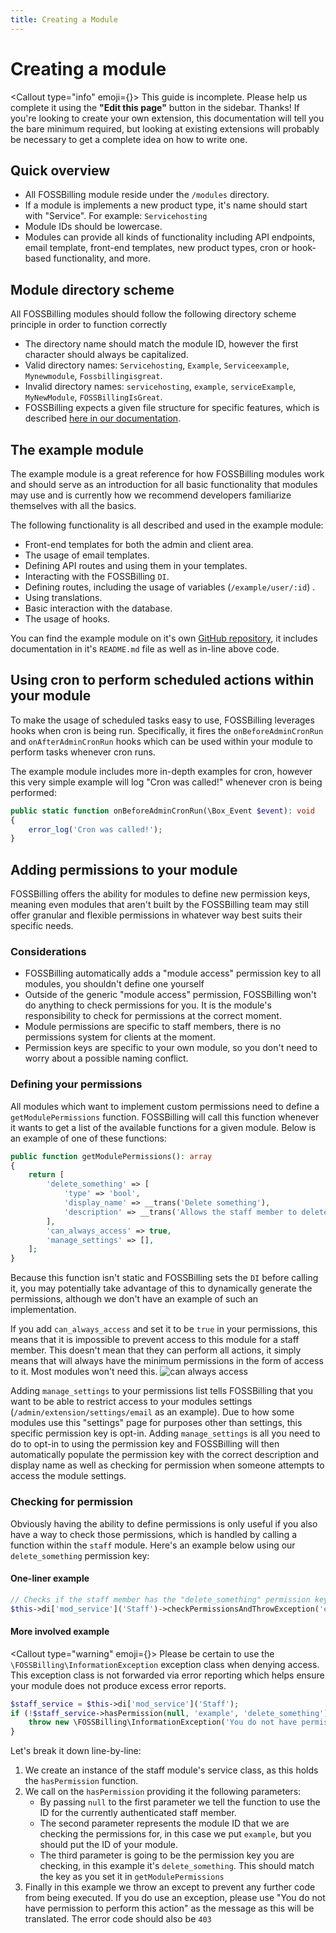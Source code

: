 ```yaml
---
title: Creating a Module
---
```



# Creating a module

<Callout type="info" emoji={<FontAwesomeIcon icon={faPersonDigging} />}>
    This guide is incomplete. Please help us complete it using the **"Edit this page"** button in the sidebar. Thanks!
    If you're looking to create your own extension, this documentation will tell you the bare minimum required, but looking at existing extensions will probably be necessary to get a complete idea on how to write one.
</Callout>

## Quick overview 

- All FOSSBilling module reside under the `/modules` directory.
- If a module is implements a new product type, it's name should start with "Service". For example: `Servicehosting`
- Module IDs should be lowercase.
- Modules can provide all kinds of functionality including API endpoints, email template, front-end templates, new product types, cron or hook-based functionality, and more.

## Module directory scheme

All FOSSBilling modules should follow the following directory scheme principle in order to function correctly

-  The directory name should match the module ID, however the first character should always be capitalized. 
- Valid directory names: `Servicehosting`, `Example`, `Serviceexample`, `Mynewmodule`, `Fossbillingisgreat`.
- Invalid directory names: `servicehosting`, `example`, `serviceExample`, `MyNewModule`, `FOSSBillingIsGreat`.
- FOSSBilling expects a given file structure for specific features, which is described [here in our documentation](https://fossbilling.org/docs/contribution-handbook/file-structure#modules).

## The example module

The example module is a great reference for how FOSSBilling modules work and should serve as an introduction for all basic functionality that modules may use and is currently how we recommend developers familiarize themselves with all the basics.

The following functionality is all described and used in the example module:

- Front-end templates for both the admin and client area.
- The usage of email templates.
- Defining API routes and using them in your templates.
- Interacting with the FOSSBilling `DI`.
- Defining routes, including the usage of variables (`/example/user/:id`) .
- Using translations.
- Basic interaction with the database.
- The usage of hooks.

You can find the example module on it's own [GitHub repository](https://github.com/FOSSBilling/example-module), it includes documentation in it's `README.md` file as well as in-line above code.

## Using cron to perform scheduled actions within your module

To make the usage of scheduled tasks easy to use, FOSSBilling leverages hooks when cron is being run.
Specifically, it fires the `onBeforeAdminCronRun` and `onAfterAdminCronRun` hooks which can be used within your module to perform tasks whenever cron runs.

The example module includes more in-depth examples for cron, however this very simple example will log "Cron was called!" whenever cron is being performed:
```PHP
public static function onBeforeAdminCronRun(\Box_Event $event): void
{
    error_log('Cron was called!');
}
```

## Adding permissions to your module

FOSSBilling offers the ability for modules to define new permission keys, meaning even modules that aren't built by the FOSSBilling team may still offer granular and flexible permissions in whatever way best suits their specific needs.

### Considerations

- FOSSBilling automatically adds a "module access" permission key to all modules, you shouldn't define one yourself
 - Outside of the generic "module access" permission, FOSSBilling won't do anything to check permissions for you. It is the module's responsibility to check for permissions at the correct moment.
 -  Module permissions are specific to staff members, there is no permissions system for clients at the moment.
 - Permission keys are specific to your own module, so you don't need to worry about a possible naming conflict. 

### Defining your permissions

All modules which want to implement custom permissions need to define a `getModulePermissions` function. FOSSBilling will call this function whenever it wants to get a list of the available functions for a given module. Below is an example of one of these functions:

```PHP
public function getModulePermissions(): array
{
    return [
        'delete_something' => [
            'type' => 'bool',
            'display_name' => __trans('Delete something'),
            'description' => __trans('Allows the staff member to delete "something"'),
        ],
        'can_always_access' => true,
        'manage_settings' => [],
    ];
}
```
Because this function isn't static and FOSSBilling sets the `DI` before calling it, you may potentially take advantage of this to dynamically generate the permissions, although we don't have an example of such an implementation.

If you add `can_always_access` and set it to be `true` in your permissions, this means that it is impossible to prevent access to this module for a staff member. This doesn't mean that they can perform all actions, it simply means that will always have the minimum permissions in the form of access to it. Most modules won't need this.
![can always access](/img/docs/can-always-access.png)

Adding `manage_settings` to your permissions list tells FOSSBilling that you want to be able to restrict access to your modules settings (`/admin/extension/settings/email` as an example). Due to how some modules use this "settings" page for purposes other than settings, this specific permission key is opt-in.  Adding `manage_settings` is all you need to do to opt-in to using the permission key and FOSSBilling will then automatically populate the permission key with the correct description and display name as well as checking for permission when someone attempts to access the module settings.

### Checking for permission


Obviously having the ability to define permissions is only useful if you also have a way to check those permissions, which is handled by calling a function within the `staff` module. Here's an example below using our `delete_something` permission key:


#### One-liner example

```PHP
// Checks if the staff member has the "delete_something" permission key for the "example" module and then throws an exception if they don't.
$this->di['mod_service']('Staff')->checkPermissionsAndThrowException('example', 'delete_something');
```

#### More involved example

<Callout type="warning" emoji={<FontAwesomeIcon icon={faTriangleExclamation} />}>
    Please be certain to use the `\FOSSBilling\InformationException` exception class when denying access. This exception class is not forwarded via error reporting which helps ensure your module does not produce excess error reports. 
</Callout>

```PHP
$staff_service = $this->di['mod_service']('Staff');
if (!$staff_service->hasPermission(null, 'example', 'delete_something')) {
    throw new \FOSSBilling\InformationException('You do not have permission to perform this action', [], 403);
}
```

Let's break it down line-by-line:

1. We create an instance of the staff module's service class, as this holds the `hasPermission` function.
2. We call on the `hasPermission` providing it the following parameters:
    - By passing `null` to the first parameter we tell the function to use the ID for the currently authenticated staff member.
	- The second parameter represents the module ID that we are checking the permissions for, in this case we put `example`, but you should put the ID of your module.
	- The third parameter is going to be the permission key you are checking, in this example it's `delete_something`. This should match the key as you set it in `getModulePermissions`
3. Finally in this example we throw an except to prevent any further code from being executed. If you do use an exception, please use "You do not have permission to perform this action" as the message as this will be translated. The error code should also be `403`
